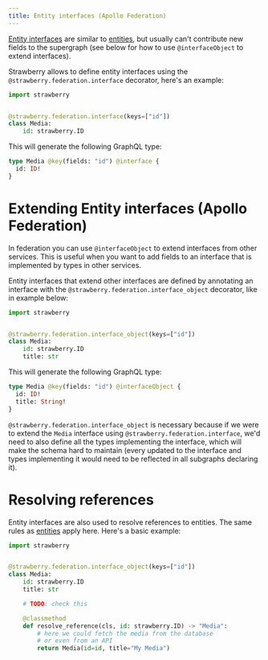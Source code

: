 ```yaml
---
title: Entity interfaces (Apollo Federation)
---
```



[Entity interfaces](https://www.apollographql.com/docs/federation/federated-types/interfaces)
are similar to [entities](./entities), but usually can't contribute new
fields to the supergraph (see below for how to use `@interfaceObject` to extend
interfaces).

Strawberry allows to define entity interfaces using the
`@strawberry.federation.interface` decorator, here's an example:

```python
import strawberry


@strawberry.federation.interface(keys=["id"])
class Media:
    id: strawberry.ID
```

This will generate the following GraphQL type:

```graphql
type Media @key(fields: "id") @interface {
  id: ID!
}
```

# Extending Entity interfaces (Apollo Federation)

In federation you can use `@interfaceObject` to extend interfaces from other
services. This is useful when you want to add fields to an interface that is
implemented by types in other services.

Entity interfaces that extend other interfaces are defined by annotating an
interface with the `@strawberry.federation.interface_object` decorator, like in
example below:

```python
import strawberry


@strawberry.federation.interface_object(keys=["id"])
class Media:
    id: strawberry.ID
    title: str
```

This will generate the following GraphQL type:

```graphql
type Media @key(fields: "id") @interfaceObject {
  id: ID!
  title: String!
}
```

`@strawberry.federation.interface_object` is necessary because if we were to
extend the `Media` interface using `@strawberry.federation.interface`, we'd need
to also define all the types implementing the interface, which will make the
schema hard to maintain (every updated to the interface and types implementing
it would need to be reflected in all subgraphs declaring it).

# Resolving references

Entity interfaces are also used to resolve references to entities. The same
rules as [entities](./entities) apply here. Here's a basic example:

```python
import strawberry


@strawberry.federation.interface_object(keys=["id"])
class Media:
    id: strawberry.ID
    title: str

    # TODO: check this

    @classmethod
    def resolve_reference(cls, id: strawberry.ID) -> "Media":
        # here we could fetch the media from the database
        # or even from an API
        return Media(id=id, title="My Media")
```
